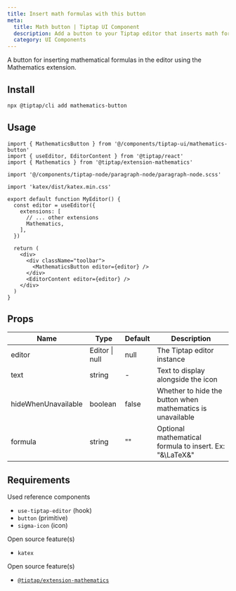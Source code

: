 ```yaml
---
title: Insert math formulas with this button
meta:
  title: Math button | Tiptap UI Component
  description: Add a button to your Tiptap editor that inserts math formulas. More in the docs!
  category: UI Components
---
```


A button for inserting mathematical formulas in the editor using the Mathematics extension.

## Install

```bash
npx @tiptap/cli add mathematics-button
```

## Usage

```tsx
import { MathematicsButton } from '@/components/tiptap-ui/mathematics-button'
import { useEditor, EditorContent } from '@tiptap/react'
import { Mathematics } from '@tiptap/extension-mathematics'

import '@/components/tiptap-node/paragraph-node/paragraph-node.scss'

import 'katex/dist/katex.min.css'

export default function MyEditor() {
  const editor = useEditor({
    extensions: [
      // ... other extensions
      Mathematics,
    ],
  })

  return (
    <div>
      <div className="toolbar">
        <MathematicsButton editor={editor} />
      </div>
      <EditorContent editor={editor} />
    </div>
  )
}
```

## Props

| Name                | Type           | Default | Description                                                |
| ------------------- | -------------- | ------- | ---------------------------------------------------------- |
| editor              | Editor \| null | null    | The Tiptap editor instance                                 |
| text                | string         | -       | Text to display alongside the icon                         |
| hideWhenUnavailable | boolean        | false   | Whether to hide the button when mathematics is unavailable |
| formula             | string         | ""      | Optional mathematical formula to insert. Ex: "&\LaTeX&"    |

## Requirements

Used reference components

- `use-tiptap-editor` (hook)
- `button` (primitive)
- `sigma-icon` (icon)

Open source feature(s)

- `katex`

Open source feature(s)

- [`@tiptap/extension-mathematics`](/editor/extensions/functionality/mathematics)
